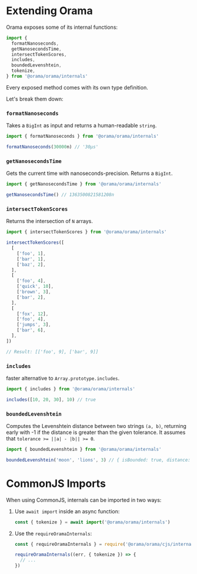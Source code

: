 # Extending Orama

Orama exposes some of its internal functions:

```javascript
import {
  formatNanoseconds,
  getNanosecondsTime,
  intersectTokenScores,
  includes,
  boundedLevenshtein,
  tokenize,
} from '@orama/orama/internals'
```

Every exposed method comes with its own type definition.

Let's break them down:

### `formatNanoseconds`

Takes a `BigInt` as input and returns a human-readable `string`.

```javascript
import { formatNanoseconds } from '@orama/orama/internals'

formatNanoseconds(30000n) // '30μs'
```

### `getNanosecondsTime`

Gets the current time with nanoseconds-precision. Returns a `BigInt`.

```javascript
import { getNanosecondsTime } from '@orama/orama/internals'

getNanosecondsTime() // 1363500821581208n
```

### `intersectTokenScores`

Returns the intersection of `N` arrays.

```javascript
import { intersectTokenScores } from '@orama/orama/internals'

intersectTokenScores([
  [
    ['foo', 1],
    ['bar', 1],
    ['baz', 2],
  ],
  [
    ['foo', 4],
    ['quick', 10],
    ['brown', 3],
    ['bar', 2],
  ],
  [
    ['fox', 12],
    ['foo', 4],
    ['jumps', 3],
    ['bar', 6],
  ],
])

// Result: [['foo', 9], ['bar', 9]]
```

### `includes`

faster alternative to `Array.prototype.includes`.

```javascript
import { includes } from '@orama/orama/internals'

includes([10, 20, 30], 10) // true
```

### `boundedLevenshtein`

Computes the Levenshtein distance between two strings `(a, b)`, returning early with -1 if the distance is greater than the given tolerance. It assumes that `tolerance >= ||a| - |b|| >= 0`.

```javascript
import { boundedLevenshtein } from '@orama/orama/internals'

boundedLevenshtein('moon', 'lions', 3) // { isBounded: true, distance: 3 }
```

# CommonJS Imports

When using CommonJS, internals can be imported in two ways:

1. Use `await import` inside an async function:

   ```js
   const { tokenize } = await import('@orama/orama/internals')
   ```

2. Use the `requireOramaInternals`:

   ```js
   const { requireOramaInternals } = require('@orama/orama/cjs/internals')

   requireOramaInternals((err, { tokenize }) => {
     // ...
   })
   ```
